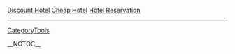 <a href=" http://www.oradea.edu/hotel/Discount-Hotel.html ">Discount Hotel</a>
<a href=" http://www.oradea.edu/hotel/Cheap-Hotel.html ">Cheap Hotel</a>
<a href=" http://www.oradea.edu/hotel/Hotel-Reservation.html ">Hotel Reservation</a>
----
[[CategoryTools]]

__NOTOC__
